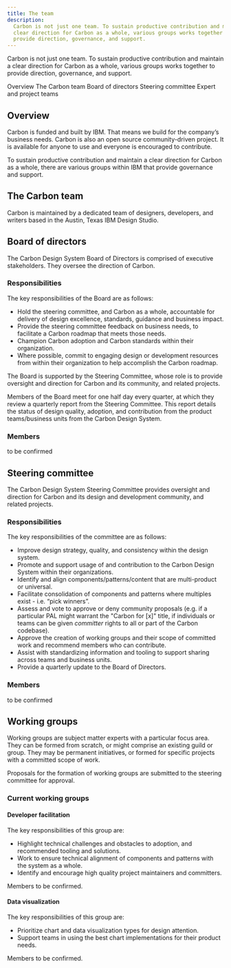 ```yaml
---
title: The team
description:
  Carbon is not just one team. To sustain productive contribution and maintain a
  clear direction for Carbon as a whole, various groups works together to
  provide direction, governance, and support.
---
```


<PageDescription>

Carbon is not just one team. To sustain productive contribution and maintain a
clear direction for Carbon as a whole, various groups works together to provide
direction, governance, and support.

</PageDescription>

<AnchorLinks>
  <AnchorLink>Overview</AnchorLink>
  <AnchorLink>The Carbon team</AnchorLink>
  <AnchorLink>Board of directors</AnchorLink>
  <AnchorLink>Steering committee</AnchorLink>
  <AnchorLink>Expert and project teams</AnchorLink>
</AnchorLinks>

## Overview

Carbon is funded and built by IBM. That means we build for the company’s
business needs. Carbon is also an open source community-driven project. It is
available for anyone to use and everyone is encouraged to contribute.

To sustain productive contribution and maintain a clear direction for Carbon as
a whole, there are various groups within IBM that provide governance and
support.

## The Carbon team

Carbon is maintained by a dedicated team of designers, developers, and writers
based in the Austin, Texas IBM Design Studio.

## Board of directors

The Carbon Design System Board of Directors is comprised of executive
stakeholders. They oversee the direction of Carbon.

### Responsibilities

The key responsibilities of the Board are as follows:

- Hold the steering committee, and Carbon as a whole, accountable for delivery
  of design excellence, standards, guidance and business impact.
- Provide the steering committee feedback on business needs, to facilitate a
  Carbon roadmap that meets those needs.
- Champion Carbon adoption and Carbon standards within their organization.
- Where possible, commit to engaging design or development resources from within
  their organization to help accomplish the Carbon roadmap.

The Board is supported by the Steering Committee, whose role is to provide
oversight and direction for Carbon and its community, and related projects.

Members of the Board meet for one half day every quarter, at which they review a
quarterly report from the Steering Committee. This report details the status of
design quality, adoption, and contribution from the product teams/business units
from the Carbon Design System.

### Members

to be confirmed

## Steering committee

The Carbon Design System Steering Committee provides oversight and direction for
Carbon and its design and development community, and related projects.

### Responsibilities

The key responsibilities of the committee are as follows:

- Improve design strategy, quality, and consistency within the design system.
- Promote and support usage of and contribution to the Carbon Design System
  within their organizations.
- Identify and align components/patterns/content that are multi-product or
  universal.
- Facilitate consolidation of components and patterns where multiples exist -
  i.e. “pick winners”.
- Assess and vote to approve or deny community proposals (e.g. if a particular
  PAL might warrant the "Carbon for [x]" title, if individuals or teams can be
  given _committer_ rights to all or part of the Carbon codebase).
- Approve the creation of working groups and their scope of committed work and
  recommend members who can contribute.
- Assist with standardizing information and tooling to support sharing across
  teams and business units.
- Provide a quarterly update to the Board of Directors.

### Members

to be confirmed

## Working groups

Working groups are subject matter experts with a particular focus area. They can
be formed from scratch, or might comprise an existing guild or group. They may
be permanent initiatives, or formed for specific projects with a committed scope
of work.

Proposals for the formation of working groups are submitted to the steering
committee for approval.

### Current working groups

#### Developer facilitation

The key responsibilities of this group are:

- Highlight technical challenges and obstacles to adoption, and recommended
  tooling and solutions.
- Work to ensure technical alignment of components and patterns with the system
  as a whole.
- Identify and encourage high quality project maintainers and committers.

Members to be confirmed.

#### Data visualization

The key responsibilities of this group are:

- Prioritize chart and data visualization types for design attention.
- Support teams in using the best chart implementations for their product needs.

Members to be confirmed.
